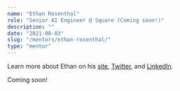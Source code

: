 ```yaml
---
name: "Ethan Rosenthal"
role: "Senior AI Engineer @ Square (Coming soon!)"
description: ""
date: "2021-08-03"
slug: "/mentors/ethan-rosenthal/"
type: "mentor"
---
```

Learn more about Ethan on his [site](https://www.ethanrosenthal.com), [Twitter](https://twitter.com/eprosenthal), and [LinkedIn](https://www.linkedin.com/in/ethanrosenthal/).

Coming soon!
